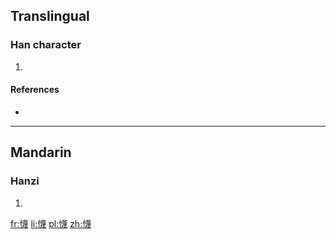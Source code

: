 ==Translingual==

===Han character===
{{Han char|rn=61|rad=心|as=15|sn=18|four=9305<sub>0</sub>|canj=心廿田戈 (PTWI)}}

# {{defn|Han|sort=心15}}

====References====
* {{Han ref|kx=0407.410|dkj=11422|dj=0748.270|hdz=42366.150|uh=61F1|ud=25073|bh=EFCB|bd=61387}}

----

==Mandarin==

===Hanzi===
{{cmn-hanzi|pin=[[miè]] ([[mie4]])|wg=mieh<sup>4</sup>}}

# {{defn|lang=cmn|sort=心15}}

[[fr:懱]]
[[li:懱]]
[[pl:懱]]
[[zh:懱]]